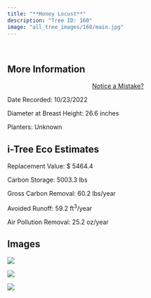 ```yaml
---
title: "**Honey Locust**"
description: "Tree ID: 160"
image: "all_tree_images/160/main.jpg"
---
```


<br>

## **More Information**
::: column-margin
<center><a class="button" href="https://forms.gle/W6f5nwYxrM33hF4f7">Notice a Mistake?</a></center>
:::


Date Recorded:  10/23/2022

Diameter at Breast Height:  26.6  inches

Planters:  Unknown

## **i-Tree Eco Estimates**


 Replacement Value: $ 5464.4

 Carbon Storage:  5003.3  lbs

 Gross Carbon Removal:  60.2  lbs/year

 Avoided Runoff:  59.2  ft<sup>3</sup>/year

 Air Pollution Removal:  25.2  oz/year

## **Images**


 ![](all_tree_images/160/IMG_6950.jpg)

 ![](all_tree_images/160/IMG_6951.jpg)

 ![](all_tree_images/160/main.jpg)
